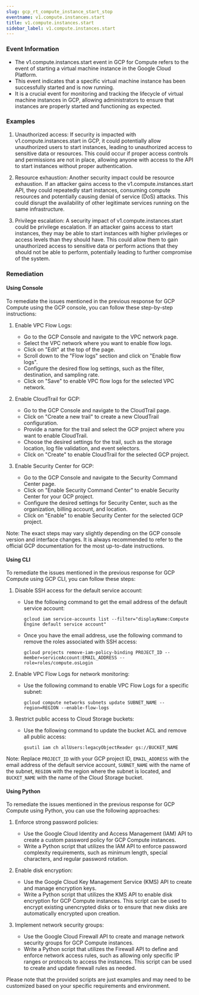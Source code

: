 ```yaml
--- 
slug: gcp_rt_compute_instance_start_stop
eventname: v1.compute.instances.start
title: v1.compute.instances.start
sidebar_label: v1.compute.instances.start
---
```

                       
### Event Information

- The v1.compute.instances.start event in GCP for Compute refers to the event of starting a virtual machine instance in the Google Cloud Platform.
- This event indicates that a specific virtual machine instance has been successfully started and is now running.
- It is a crucial event for monitoring and tracking the lifecycle of virtual machine instances in GCP, allowing administrators to ensure that instances are properly started and functioning as expected.


### Examples

1. Unauthorized access: If security is impacted with v1.compute.instances.start in GCP, it could potentially allow unauthorized users to start instances, leading to unauthorized access to sensitive data or resources. This could occur if proper access controls and permissions are not in place, allowing anyone with access to the API to start instances without proper authentication.

2. Resource exhaustion: Another security impact could be resource exhaustion. If an attacker gains access to the v1.compute.instances.start API, they could repeatedly start instances, consuming compute resources and potentially causing denial of service (DoS) attacks. This could disrupt the availability of other legitimate services running on the same infrastructure.

3. Privilege escalation: A security impact of v1.compute.instances.start could be privilege escalation. If an attacker gains access to start instances, they may be able to start instances with higher privileges or access levels than they should have. This could allow them to gain unauthorized access to sensitive data or perform actions that they should not be able to perform, potentially leading to further compromise of the system.

### Remediation

#### Using Console

To remediate the issues mentioned in the previous response for GCP Compute using the GCP console, you can follow these step-by-step instructions:

1. Enable VPC Flow Logs:
   - Go to the GCP Console and navigate to the VPC network page.
   - Select the VPC network where you want to enable flow logs.
   - Click on "Edit" at the top of the page.
   - Scroll down to the "Flow logs" section and click on "Enable flow logs".
   - Configure the desired flow log settings, such as the filter, destination, and sampling rate.
   - Click on "Save" to enable VPC flow logs for the selected VPC network.

2. Enable CloudTrail for GCP:
   - Go to the GCP Console and navigate to the CloudTrail page.
   - Click on "Create a new trail" to create a new CloudTrail configuration.
   - Provide a name for the trail and select the GCP project where you want to enable CloudTrail.
   - Choose the desired settings for the trail, such as the storage location, log file validation, and event selectors.
   - Click on "Create" to enable CloudTrail for the selected GCP project.

3. Enable Security Center for GCP:
   - Go to the GCP Console and navigate to the Security Command Center page.
   - Click on "Enable Security Command Center" to enable Security Center for your GCP project.
   - Configure the desired settings for Security Center, such as the organization, billing account, and location.
   - Click on "Enable" to enable Security Center for the selected GCP project.

Note: The exact steps may vary slightly depending on the GCP console version and interface changes. It is always recommended to refer to the official GCP documentation for the most up-to-date instructions.

#### Using CLI

To remediate the issues mentioned in the previous response for GCP Compute using GCP CLI, you can follow these steps:

1. Disable SSH access for the default service account:
   - Use the following command to get the email address of the default service account:
     ```
     gcloud iam service-accounts list --filter="displayName:Compute Engine default service account"
     ```
   - Once you have the email address, use the following command to remove the roles associated with SSH access:
     ```
     gcloud projects remove-iam-policy-binding PROJECT_ID --member=serviceAccount:EMAIL_ADDRESS --role=roles/compute.osLogin
     ```

2. Enable VPC Flow Logs for network monitoring:
   - Use the following command to enable VPC Flow Logs for a specific subnet:
     ```
     gcloud compute networks subnets update SUBNET_NAME --region=REGION --enable-flow-logs
     ```

3. Restrict public access to Cloud Storage buckets:
   - Use the following command to update the bucket ACL and remove all public access:
     ```
     gsutil iam ch allUsers:legacyObjectReader gs://BUCKET_NAME
     ```

Note: Replace `PROJECT_ID` with your GCP project ID, `EMAIL_ADDRESS` with the email address of the default service account, `SUBNET_NAME` with the name of the subnet, `REGION` with the region where the subnet is located, and `BUCKET_NAME` with the name of the Cloud Storage bucket.

#### Using Python

To remediate the issues mentioned in the previous response for GCP Compute using Python, you can use the following approaches:

1. Enforce strong password policies:
   - Use the Google Cloud Identity and Access Management (IAM) API to create a custom password policy for GCP Compute instances.
   - Write a Python script that utilizes the IAM API to enforce password complexity requirements, such as minimum length, special characters, and regular password rotation.

2. Enable disk encryption:
   - Use the Google Cloud Key Management Service (KMS) API to create and manage encryption keys.
   - Write a Python script that utilizes the KMS API to enable disk encryption for GCP Compute instances. This script can be used to encrypt existing unencrypted disks or to ensure that new disks are automatically encrypted upon creation.

3. Implement network security groups:
   - Use the Google Cloud Firewall API to create and manage network security groups for GCP Compute instances.
   - Write a Python script that utilizes the Firewall API to define and enforce network access rules, such as allowing only specific IP ranges or protocols to access the instances. This script can be used to create and update firewall rules as needed.

Please note that the provided scripts are just examples and may need to be customized based on your specific requirements and environment.


 